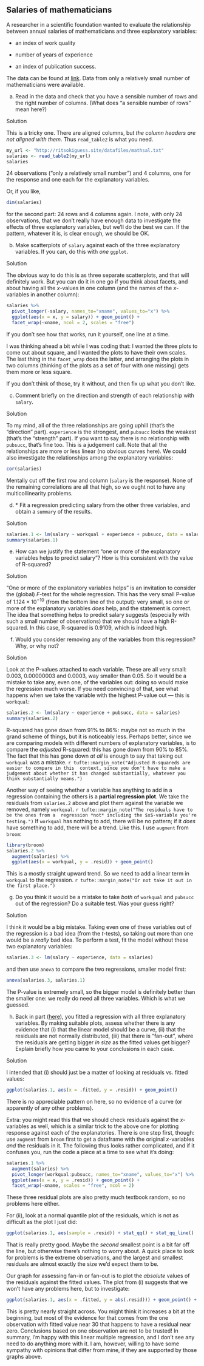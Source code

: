 ##  Salaries of mathematicians


 A researcher in a scientific
foundation wanted to evaluate the relationship between annual salaries
of mathematicians and three explanatory variables:


* an index of work quality

* number of years of experience

* an index of publication success.


The data can be found at
[link](http://ritsokiguess.site/datafiles/mathsal.txt). Data from
only a relatively small number of mathematicians were available.



(a) Read in the data and check that you have a sensible number
of rows and the right number of columns. (What does "a sensible  number of rows" mean here?)

Solution


This is a tricky one. There are aligned columns, but *the column headers are not aligned with them*. 
Thus `read_table2` is what you need.
```r
my_url <- "http://ritsokiguess.site/datafiles/mathsal.txt"
salaries <- read_table2(my_url)
salaries
```

        

24 observations ("only a relatively small number") and 4 columns,
one for the response and one each for the explanatory variables.

Or, if you like,

```r
dim(salaries)
```

 

for the second part: 24 rows and 4 columns again.
I note, with only 24 observations, that we don't really have enough
data to investigate the effects of three explanatory variables, but
we'll do the best we can. If the pattern, whatever it is, is clear
enough, we should be OK.
 

(b) Make scatterplots of `salary` against each of the three explanatory variables. If you can, do this with *one* `ggplot`.

Solution


The obvious way to do this is as three separate scatterplots,
and that will definitely work. But you can do it in one go if
you think about facets, and about having all the $x$-values in
one column (and the names of the $x$-variables in another
column):
```r
salaries %>%
  pivot_longer(-salary, names_to="xname", values_to="x") %>%
  ggplot(aes(x = x, y = salary)) + geom_point() +
  facet_wrap(~xname, ncol = 2, scales = "free")
```

       

If you don't see how that works, run it yourself, one line at a time. 

I was thinking ahead a bit while I was coding that: I wanted the three
plots to come out about square, and I wanted the plots to have their
own scales. The last thing in the `facet_wrap` does the latter,
and arranging the plots in two columns (thinking of the plots as a set
of four with one missing) gets them more or less square.

If you don't think of those, try it without, and then fix up what you
don't like.
 

(c) Comment briefly on the direction and strength of each
relationship with `salary`.

Solution


To my mind, all of the three relationships are going uphill (that's the "direction" part). `experience` is the
strongest, and `pubsucc` looks the weakest (that's the
"strength" part). If you want to say there is no relationship
with `pubsucc`, that's fine too. This is a judgement
call. 
Note that all the relationships are more or less linear (no
obvious curves here). We could also investigate the relationships
among the explanatory variables:
```r
cor(salaries)
```

       
Mentally cut off the first row and column (`salary` is the
response). None of the remaining correlations are all that high, so we
ought not to have any multicollinearity problems.
 

(d) <a name="regone">*</a> Fit a regression predicting salary from the other three
variables, and obtain a `summary` of the results.

Solution


```r
salaries.1 <- lm(salary ~ workqual + experience + pubsucc, data = salaries)
summary(salaries.1)
```

   
 

(e) How can we justify the statement 
"one or more of the explanatory variables helps to predict salary"? How is this
consistent with the value of R-squared?

Solution


"One or more of the explanatory variables helps" is an
invitation to consider the (global) $F$-test for the whole
regression. This has the very small P-value of $1.124\times
10^{-10}$ (from the bottom line of the output): very small, so
one or more of the explanatory variables *does* help, and
the statement is correct.
The idea that something helps to predict salary suggests
(especially with such a small number of observations) that we
should have a high R-squared. In this case, R-squared is 0.9109,
which is indeed high.
 

(f) Would you consider removing any of the variables from this
regression? Why, or why not?

Solution


Look at the P-values attached to each variable. These are all
very small: 0.003, 0.00000003 and 0.0003, way smaller than
0.05. So it would be a mistake to 
take any, even one, of the variables out: doing so would make the
regression much worse.
If you need convincing of that, see what happens when we take
the variable with the highest P-value out --- this is `workqual`:
```r
salaries.2 <- lm(salary ~ experience + pubsucc, data = salaries)
summary(salaries.2)
```

       

R-squared has gone down from 91\% to 86\%: maybe not so much in the
grand scheme of things, but it is noticeably less. Perhaps better,
since we are comparing models with different numbers of explanatory
variables, is to compare the *adjusted* R-squared: this has gone
down from 90\% to 85\%. The fact that this has gone down *at all*
is enough to say that taking out `workqual` was a
mistake.
`r tufte::margin_note("Adjusted R-squareds are easier to compare in this  context, since you don't have to make a judgement about whether it has changed substantially, whatever you think substantially means.")`

Another way of seeing whether a variable has anything to add in a
regression containing the others is a **partial regression  plot**. 
We take the residuals from `salaries.2` above and plot
them against the variable we removed, namely
`workqual`.
`r tufte::margin_note("The residuals have to be the ones from a  regression *not* including the $x$-variable you're testing.")` If
`workqual` has nothing to add, there will be no pattern; if it
*does* have something to add, there will be a trend. Like
this. I use `augment` from `broom`:

```r
library(broom)
salaries.2 %>%
  augment(salaries) %>%
  ggplot(aes(x = workqual, y = .resid)) + geom_point()
```

 

This is a mostly straight upward trend. So we
need to add a linear term in `workqual` to the
regression.
`r tufte::margin_note("Or not take it out in the first place.")`
 

(g) Do you think it would be a mistake to take *both* of
`workqual` and `pubsucc` out of the regression? Do a
suitable test. Was your guess right?

Solution


I think it would be a big mistake. Taking even one of these
variables out of the regression is a bad idea (from the
$t$-tests), so taking out more than one would be a *really* bad idea.
To perform a test, fit the model without these two explanatory variables:
```r
salaries.3 <- lm(salary ~ experience, data = salaries)
```

     

and then use `anova` to compare the two regressions, smaller
model first:

```r
anova(salaries.3, salaries.1)
```

 

The P-value is extremely small, so the bigger model is definitely
better than the smaller one: we really do need all three
variables. Which is what we guessed.


(h) Back in part (<a href="#regone">here</a>), you fitted a regression with all
three explanatory variables. By making suitable plots, assess
whether there is any evidence that (i) that the linear model should
be a curve, (ii) that the residuals are not normally 
distributed, (iii) that there is "fan-out", where the residuals are getting
bigger *in size* as the fitted values get bigger? Explain
briefly how you came to your conclusions in each case.

Solution


I intended that (i) should just be a matter of looking at residuals
vs.\ fitted values:
```r
ggplot(salaries.1, aes(x = .fitted, y = .resid)) + geom_point()
```

    

There is no appreciable pattern on here, so no evidence of a curve (or
apparently of any other problems).

Extra: you might read this that we should check residuals against the
$x$-variables as well, which is a similar trick to the above one for
plotting response against each of the explanatories. There is one step
first, though: use `augment` from `broom` first to get a
dataframe with the original $x$-variables *and* the residuals in
it. The following thus looks rather complicated, and if it confuses
you, run the code a piece at a time to see what it's doing:

```r
salaries.1 %>%
  augment(salaries) %>%
  pivot_longer(workqual:pubsucc, names_to="xname", values_to="x") %>%
  ggplot(aes(x = x, y = .resid)) + geom_point() +
  facet_wrap(~xname, scales = "free", ncol = 2)
```

 

These three residual plots are also pretty much textbook random, so no problems here either.

For (ii), look at a normal quantile plot of the residuals, which is not as difficult as the plot I just did:

```r
ggplot(salaries.1, aes(sample = .resid)) + stat_qq() + stat_qq_line()
```

 

That is really pretty good. Maybe the *second* smallest point is
a bit far off the line, but otherwise there's nothing to worry about. A
quick place to look for problems is the extreme observations, and the
largest and smallest residuals are almost exactly the size we'd expect
them to be.

Our graph for assessing fan-in or fan-out is to plot the *absolute* values of the residuals against the fitted values. The plot from (i) suggests that we won't have any problems here, but to investigate:

```r
ggplot(salaries.1, aes(x = .fitted, y = abs(.resid))) + geom_point() + geom_smooth()
```

 

This is pretty nearly straight across. You might think it increases a
bit at the beginning, but most of the evidence for that comes from the
one observation with fitted value near 30 that happens to have a
residual near zero. Conclusions based on one observation are not to be
trusted!
In summary, I'm happy with this linear multiple regression, and I
don't see any need to do anything more with it. I am, however, willing
to have some sympathy with opinions that differ from mine, if they are
supported by those graphs above.
 



